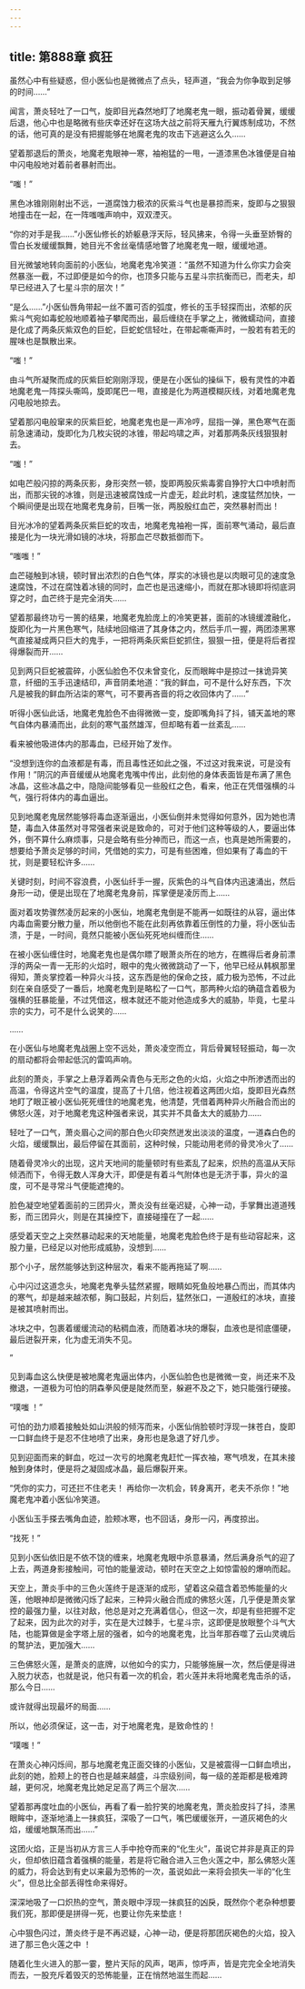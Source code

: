 ```yaml
---
---
---
```

title: 第888章 疯狂
---



虽然心中有些疑惑，但小医仙也是微微点了点头，轻声道，“我会为你争取到足够的时间……”

闻言，萧炎轻吐了一口气，旋即目光森然地盯了地魔老鬼一眼，振动着骨翼，缓缓后退，他心中也是略微有些庆幸还好在这场大战之前将天雁九行翼炼制成功，不然的话，他可真的是没有把握能够在地魔老鬼的攻击下逃避这么久……

望着那退后的萧炎，地魔老鬼眼神一寒，袖袍猛的一甩，一道漆黑色冰锥便是自袖中闪电般地对着前者暴射而出。

“嗤！”

黑色冰锥刚刚射出不远，一道腐蚀力极浓的灰紫斗气也是暴掠而来，旋即与之狠狠地撞击在一起，在一阵嗤嗤声响中，双双湮灭。

“你的对手是我……”小医仙修长的娇躯悬浮天际，轻风拂来，令得一头垂至娇臀的雪白长发缓缓飘舞，她目光不舍丝毫情感地瞥了地魔老鬼一眼，缓缓地道。

目光微皱地转向面前的小医仙，地魔老鬼冷笑道：“虽然不知道为什么你实力会突然暴涨一截，不过即便是如今的你，也顶多只能与五星斗宗抗衡而已，而老夫，却早已经进入了七星斗宗的层次！”

“是么……”小医仙唇角带起一丝不置可否的弧度，修长的玉手轻探而出，浓郁的灰紫斗气宛如毒蛇般地顺着袖子攀爬而出，最后缠绕在手掌之上，微微蠕动间，直接是化成了两条灰紫双色的巨蛇，巨蛇蛇信轻吐，在带起嘶嘶声时，一股若有若无的腥味也是飘散出来。

“嗤！”

由斗气所凝聚而成的灰紫巨蛇刚刚浮现，便是在小医仙的操纵下，极有灵性的冲着地魔老鬼一阵探头嘶鸣，旋即尾巴一甩，直接是化为两道模糊灰线，对着地魔老鬼闪电般地掠去。

望着那闪电般窜来的灰紫巨蛇，地魔老鬼也是一声冷哼，屈指一弹，黑色寒气在面前急速涌动，旋即化为几枚尖锐的冰锥，带起呜啸之声，对着那两条灰线狠狠射去。

“嗤！”

如电芒般闪掠的两条灰影，身形突然一顿，旋即两股灰紫毒雾自狰狞大口中喷射而出，而那尖锐的冰锥，则是迅速被腐蚀成一片虚无，趁此时机，速度猛然加快，一个瞬间便是出现在地魔老鬼身前，巨嘴一张，两股殷红血芒，突然暴射而出！

目光冰冷的望着两条灰紫巨蛇的攻击，地魔老鬼袖袍一挥，面前寒气涌动，最后直接是化为一块光滑如镜的冰块，将那血芒尽数抵御而下。

“嗤嗤！”

血芒碰触到冰镜，顿时冒出浓烈的白色气体，厚实的冰镜也是以肉眼可见的速度急速腐蚀，不过在腐蚀着冰镜的同时，血芒也是迅速缩小，而就在那冰镜即将彻底洞穿之时，血芒终于是完全消失……

望着那最终功亏一篑的结果，地魔老鬼脸庞上的冷笑更甚，面前的冰镜缓渡融化，旋即化为一片黑色寒气，陆续地回缩进了其身体之内，然后手爪一握，两团漆黑寒气直接凝成两只巨大的鬼手，一把将两条灰紫巨蛇抓住，狠狠一扭，便是将后者捏得爆裂而开……

见到两只巨蛇被震碎，小医仙脸色不仅未曾变化，反而眼眸中是掠过一抹诡异笑意，纤细的玉手迅速结印，声音阴柔地道：“我的鲜血，可不是什么好东西，下次凡是被我的鲜血所沾柒的寒气，可不要再吝啬的将之收回体内了……”

听得小医仙此话，地魔老鬼脸色不由得微微一变，旋即嘴角抖了抖，铺天盖地的寒气自体内暴涌而出，此刻的寒气虽然雄浑，但却略有着一丝紊乱……

看来被他吸进体内的那毒血，已经开始了发作。

“没想到连你的血液都是有毒，而且毒性还如此之强，不过这对我来说，可是没有作用！”阴沉的声音缓缓从地魔老鬼嘴中传出，此刻他的身体表面皆是布满了黑色冰晶，这些冰晶之中，隐隐间能够看见一些殷红之色，看来，他正在凭借强横的斗气，强行将体内的毒血逼出。

见到地魔老鬼居然能够将毒血逐渐逼出，小医仙倒并未觉得如何意外，因为她也清楚，毒血入体虽然对寻常强者来说是致命的，可对于他们这种等级的人，要逼出体外，倒不算什么麻烦事，只是会略有些分神而已，而这一点，也真是她所需要的，想要给予萧炎足够的时间，凭借她的实力，可是有些困难，但如果有了毒血的干扰，则是要轻松许多……

关键时刻，时间不容浪费，小医仙纤手一握，灰紫色的斗气自体内迅速涌出，然后身形一动，便是出现在了地魔老鬼身前，挥掌便是凌厉而上……

面对着攻势骤然凌厉起来的小医仙，地魔老鬼倒是不能再一如既往的从容，逼出体内毒血需要分散力量，所以他倒也不能在此刻再依靠着压倒性的力量，将小医仙击溃，于是，一时间，竟然只能被小医仙死死地纠缠而住……

在被小医仙缠住时，地魔老鬼也是偶尔瞟了眼萧炎所在的地方，在瞧得后者身前漂浮的两朵一青一无形的火焰时，眼中的鬼火微微跳动了一下，他早已经从韩枫那里得知，萧炎掌控着一种异火斗技，这东西是他的保命之技，威力极为恐怖，不过此刻在亲自感受了一番后，地魔老鬼到是略松了一口气，那两种火焰的确蕴含着极为强横的狂暴能量，不过凭借这，根本就还不能对他造成多大的威胁，毕竟，七星斗宗的实力，可不是什么说笑的……

……

在小医仙与地魔老鬼战圈上空不远处，萧炎凌空而立，背后骨翼轻轻振动，每一次的扇动都将会带起低沉的雷鸣声响。

此刻的萧炎，手掌之上悬浮着两朵青色与无形之色的火焰，火焰之中所渗透而出的高温，令得这片空气的温度，提高了十几倍，他注视着这两团火焰，旋即目光森然地盯了眼正被小医仙死死缠住的地魔老鬼，他清楚，凭借着两种异火所融合而出的佛怒火莲，对于地魔老鬼这种强者来说，其实并不具备太大的威胁力……

轻吐了一口气，萧炎眉心之间的那白色火印突然迸发出淡淡的温度，一道森白色的火焰，缓缓飘出，最后停留在其面前，这种时候，只能动用老师的骨灵冷火了……

随着骨灵冷火的出现，这片天地间的能量顿时有些紊乱了起来，炽热的高温从天际倾洒而下，令得无数人浑身大汗，即便是有着斗气附体也是无济于事，异火的温度，可不是寻常斗气便能遮掩的。

脸色凝空地望着面前的三团异火，萧炎没有丝毫迟疑，心神一动，手掌舞出道道残影，而三团异火，则是在其操控下，直接碰撞在了一起……

感受着天空之上突然暴动起来的天地能量，地魔老鬼脸色终于是有些动容起来，这股力量，已经足以对他形成威胁，没想到……

那个小子，居然能够达到这种层次，看来不能再拖延了啊……

心中闪过这道念头，地魔老鬼拳头猛然紧握，眼睛如死鱼般地暴凸而出，而其体内的寒气，却是越来越浓郁，胸口鼓起，片刻后，猛然张口，一道殷红的冰块，直接是被其喷射而出。

冰块之中，包裹着缓缓流动的粘稠血液，而随着冰块的爆裂，血液也是彻底僵硬，最后迸裂开来，化为虚无消失不见。

”

见到毒血这么快便是被地魔老鬼逼出体内，小医仙脸色也是微微一变，尚还来不及撤退，一道极为可怕的阴森拳风便是陡然而至，躲避不及之下，她只能强行硬接。

“噗嗤 ！”

可怕的劲力顺着接触处如山洪般的倾泻而来，小医仙俏脸顿时浮现一抹苍白，旋即一口鲜血终于是忍不住地喷了出来，身形也是急退了好几步。

见到迎面而来的鲜血，吃过一次亏的地魔老鬼赶忙一挥衣袖，寒气喷发，在其未接触到身体时，便是将之凝固成冰晶，最后爆裂开来。

“凭你的实力，可还拦不住老夫！ 再给你一次机会，转身离开，老夫不杀你！”地魔老鬼冲着小医仙冷笑道。

小医仙玉手搽去嘴角血迹，脸颊冰寒，也不回话，身形一闪，再度掠出。

“找死！”

见到小医仙依旧是不依不饶的缠来，地魔老鬼眼中杀意暴涌，然后满身杀气的迎了上去，两道身影接触间，可怕的能量波动，顿时在天空之上如惊雷般的爆响而起。

天空上，萧炎手中的三色火莲终于是逐渐的成形，望着这朵蕴含着恐怖能量的火莲，他眼神却是微微闪烁了起来，三种异火融合而成的佛怒火莲，几乎便是萧炎掌控的最强力量，以往对敌，他总是对之充满着信心，但这一次，却是有些把握不定了起来，因为此次的对手，实在是大过棘手，七星斗宗，这即便是放眼整个斗气大陆，也能算做是金字塔上层的强者，如今的地魔老鬼，比当年那吞噬了云山灵魂后的鹜护法，更加强大……

三色佛怒火莲，是萧炎的底牌，以他如今的实力，只能够施展一次，然后便是得进入脱力状态，也就是说，他只有着一次的机会，若火莲并未将地魔老鬼击杀的话，那么今日……

或许就得出现最坏的局面……

所以，他必须保证，这一击，对于地魔老鬼，是致命性的！

“噗嗤！”

在萧炎心神闪烁间，那与地魔老鬼正面交锋的小医仙，又是被震得一口鲜血喷出，此刻的她，脸颊上的苍白也是越来越盛，斗宗级别间，每一级的差距都是极难跨越，更何况，地魔老鬼比她足足高了两三个层次……

望着那再度吐血的小医仙，再看了看一脸狞笑的地魔老鬼，萧炎脸皮抖了抖，漆黑眼眸中，逐渐地涌上一抹疯狂，深吸了一口气，嘴巴缓缓张开，一道灰褐色的火焰，缓缓地飘荡而出……”

这团火焰，正是当初从方言三人手中抢夺而来的“化生火”，虽说它并非是真正的异火，但却依旧蕴含着强横的能量，若是将它融合进入三色火莲之中，那么佛怒火莲的威力，将会达到有史以来最为恐怖的一次，虽说如此一来将会损失一半的“化生火”，但总比全部丢得性命来得好。

深深地吸了一口炽热的空气，萧炎眼中浮现一抹疯狂的凶戾，既然你个老杂种想要我们死，那即便是拼得一死，也要让你先来垫底！

心中狠色闪过，萧炎终于是不再迟疑，心神一动，便是将那团灰褐色的火焰，投入进了那三色火莲之中 ！

随着化生火进入的那一霎，整片天际的风声，喝声，惊呼声，皆是完完全全地消失而去，一股充斥着毁灭的恐怖能量，正在悄然地滋生而起……